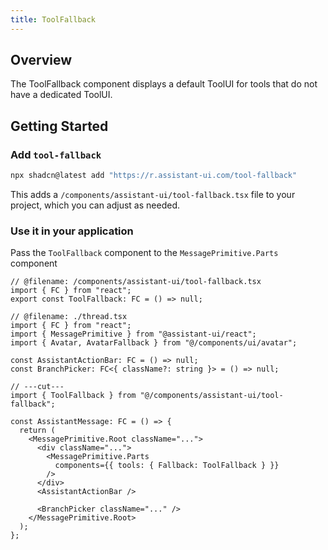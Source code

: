 ```yaml
---
title: ToolFallback
---
```



## Overview

The ToolFallback component displays a default ToolUI for tools that do not have a dedicated ToolUI.

## Getting Started

<Steps>
  <Step>

### Add `tool-fallback`

```sh
npx shadcn@latest add "https://r.assistant-ui.com/tool-fallback"
```

This adds a `/components/assistant-ui/tool-fallback.tsx` file to your project, which you can adjust as needed.

  </Step>
  <Step>

### Use it in your application

Pass the `ToolFallback` component to the `MessagePrimitive.Parts` component

```tsx title="/components/assistant-ui/thread.tsx" {1,11}
// @filename: /components/assistant-ui/tool-fallback.tsx
import { FC } from "react";
export const ToolFallback: FC = () => null;

// @filename: ./thread.tsx
import { FC } from "react";
import { MessagePrimitive } from "@assistant-ui/react";
import { Avatar, AvatarFallback } from "@/components/ui/avatar";

const AssistantActionBar: FC = () => null;
const BranchPicker: FC<{ className?: string }> = () => null;

// ---cut---
import { ToolFallback } from "@/components/assistant-ui/tool-fallback";

const AssistantMessage: FC = () => {
  return (
    <MessagePrimitive.Root className="...">
      <div className="...">
        <MessagePrimitive.Parts
          components={{ tools: { Fallback: ToolFallback } }}
        />
      </div>
      <AssistantActionBar />

      <BranchPicker className="..." />
    </MessagePrimitive.Root>
  );
};
```

  </Step>
</Steps>
